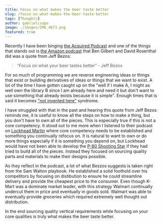 ```yaml
---
title: Focus on what makes the beer taste better
slug: /focus-on-what-makes-the-beer-taste-better
tags: [Thoughts]
author: gabrielcsapo
image: ./images/IMG_4673.png
featured: true
---
```


Recently I have been binging [the Acquired Podcast](https://www.acquired.fm) and one of the things that stands out is [the Amazon podcast](https://www.youtube.com/watch?v=u3qIWN-ZIPk) that Ben Gilbert and David Rosenthal did was a quote from Jeff Bezos:

> “Focus on what your beer tastes better” - Jeff Bezos

For so much of programming we are reverse engineering ideas or things that exist or building derivatives of ideas or things that we want to exist. A lot of the time I have gotten caught up on the "well if I make A, I might as well own the library B since I am already here and need it but don't want to use something that already exists because it is simple". Enough times that is said it becomes ["not invented here"](https://en.wikipedia.org/wiki/Not_invented_here) syndrome.

I have struggled with that in the past and hearing this quote from Jeff Bezos reminds me, it is useful to know all the steps on how to make a thing, but you don't have to own all of the pieces. This is especially true if this is not a core competency. It stood out to me more when I listened to their podcast on [Lockhead Martin](https://www.youtube.com/watch?v=atMrnp_EVcI) where core competency needs to be established and something you continually refocus on. It is natural to want to own or do more things especially if it is something you depend on, but Lockhead would have not been able to develop the [P-80 Shooting Star](https://en.wikipedia.org/wiki/Lockheed_P-80_Shooting_Star) if they had tried to build all of the pieces. Instead they focused on sourcing quality parts and materials to make their designs possible.

As they reflect in the podcast, a lot of what Beszos suggests is taken right from the Sam Walton playbook. He established a solid foothold over his competitors by focusing on distibution to ensure he could streamline delivery and provide the cheapest price to the consumer. Even though K-Mart was a dominate market leader, with this strategy Walmart continually undercut them in price and eventually in goods sold. Walmart was able to eventually provide groceries which required extremely well thought out distribution.

In the end sourcing quality vertical requirements while focusing on your core qualities is truly what makes the beer taste better.
